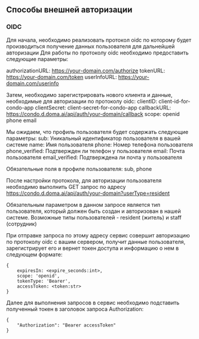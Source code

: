 ## Способы внешней авторизации

### OIDC

Для начала, необходимо реализовать протокол oidc по которому будет производиться получение данных пользователя для дальнейшей авторизации
Для работы по протоколу oidc необходимо предоставить следующие параметры:

authorizationURL: https://your-domain.com/authorize
tokenURL: https://your-domain.com/token
userInfoURL: https://your-domain.com/userinfo

Затем, необходимо зарегистрировать нового клиента и данные, необходимые для авторизации по протоколу oidc:
clientID: client-id-for-condo-app
clientSecret: client-secret-for-condo-app
callbackURL: https://condo.d.doma.ai/api/auth/your-domain/callback
scope: openid phone email

Мы ожидаем, что профиль пользователя будет содержать следующие параметры:
sub: Уникальный идентификатор пользователя в вашей системе
name: Имя пользователя
phone: Номер телефона пользователя
phone_verified: Подтвержден ли телефон у пользователя
email: Почта пользователя
email_verified: Подтверждена ли почта у пользователя

Обязательные поля в профиле пользователя: sub, phone

После настройки протокола, для авторизации пользователя необходимо выполнить GET запрос по адресу https://condo.d.doma.ai/api/auth/your-domain?userType=resident

Обязательным параметром в данном запросе является тип пользователя, который должен быть создан и авторизован в нашей системе.
Возможные типы пользователей - resident (житель) и staff (сотрудник)

При отправке запроса по этому адресу сервис совершит авторизацию по протоколу oidc с вашим сервером, получит данные пользователя, зарегистрирует его и вернет токен доступа и информацию о нем в следующем формате:

```
{
    expiresIn: <expire_seconds:int>,
    scope: 'openid',
    tokenType: 'Bearer',
    accessToken: <token:str>
}
```

Далее для выполнения запросов в сервис необходимо подставить полученный токен в заголовок запроса Authorization:

```
{
    "Authorization": "Bearer accessToken"
}
```

